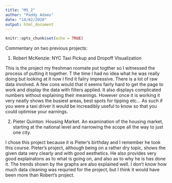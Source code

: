 ```yaml
---
title: "MS_2"
author: "Paddy Adams"
date: "14/02/2020"
output: html_document
---
```


```r
knitr::opts_chunk$set(echo = TRUE)
```
Commentary on two previous projects:


1. Robert McKenzie: NYC Taxi Pickup and Dropoff VIsualization

This is the project my freshman roomate put togther so I witnessed the process of putting it together. T the time I had no idea what he was really doing but looking at it now I find it failry impressive. There is a lot of raw data involved. A few cons would that it seems fairly hard to get the page to work and display the data with filters applied. It also displays complicated numbers without explaining their meanings. However once it is working it very neatly shows the busiest areas, best spots for tipping etc... As such if you were a taxi driver it would be increadibly useful to know so that you could optimise your earnings. 

2. Pieter Quinton: Housing Market. An examination of the housing market, starting at the national level and narrowing the scope all the way to just one city.

I chose this project because it is Pieter's birthday and I remember he took this course. Pieter's project, although being on a rather dry topic, shows the given data very clearly and with good aesthetics. He also provides very good explainatons as to what is going on, and also as to why he is has done it. The trends shown by the graphs are also explained well. I don't know how much data cleaning was requried for the project, but I think it would have been more than Robert's project.  

